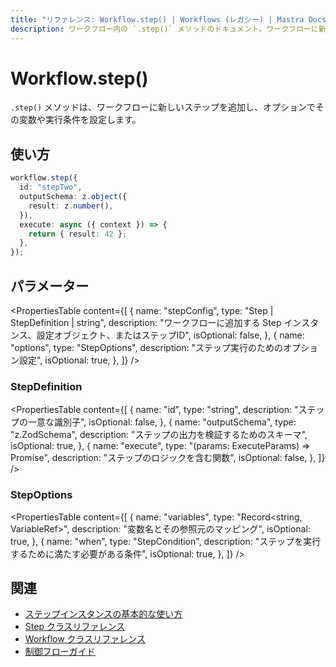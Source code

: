 ```yaml
---
title: "リファレンス: Workflow.step() | Workflows (レガシー) | Mastra Docs"
description: ワークフロー内の `.step()` メソッドのドキュメント。ワークフローに新しいステップを追加します。
---
```


# Workflow.step()

`.step()` メソッドは、ワークフローに新しいステップを追加し、オプションでその変数や実行条件を設定します。

## 使い方

```typescript
workflow.step({
  id: "stepTwo",
  outputSchema: z.object({
    result: z.number(),
  }),
  execute: async ({ context }) => {
    return { result: 42 };
  },
});
```

## パラメーター

<PropertiesTable
  content={[
    {
      name: "stepConfig",
      type: "Step | StepDefinition | string",
      description:
        "ワークフローに追加する Step インスタンス、設定オブジェクト、またはステップID",
      isOptional: false,
    },
    {
      name: "options",
      type: "StepOptions",
      description: "ステップ実行のためのオプション設定",
      isOptional: true,
    },
  ]}
/>

### StepDefinition

<PropertiesTable
  content={[
    {
      name: "id",
      type: "string",
      description: "ステップの一意な識別子",
      isOptional: false,
    },
    {
      name: "outputSchema",
      type: "z.ZodSchema",
      description: "ステップの出力を検証するためのスキーマ",
      isOptional: true,
    },
    {
      name: "execute",
      type: "(params: ExecuteParams) => Promise<any>",
      description: "ステップのロジックを含む関数",
      isOptional: false,
    },
  ]}
/>

### StepOptions

<PropertiesTable
  content={[
    {
      name: "variables",
      type: "Record<string, VariableRef>",
      description: "変数名とその参照元のマッピング",
      isOptional: true,
    },
    {
      name: "when",
      type: "StepCondition",
      description: "ステップを実行するために満たす必要がある条件",
      isOptional: true,
    },
  ]}
/>

## 関連

- [ステップインスタンスの基本的な使い方](../../docs/workflows-legacy/steps.mdx)
- [Step クラスリファレンス](./step-class.mdx)
- [Workflow クラスリファレンス](./workflow.mdx)
- [制御フローガイド](../../docs/workflows-legacy/control-flow.mdx)
